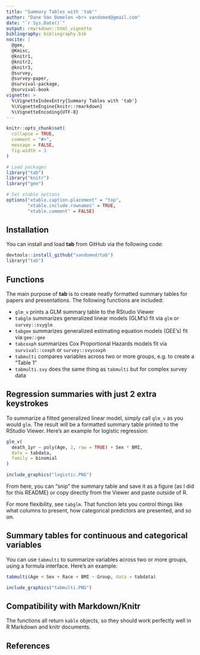 ```yaml
---
title: "Summary Tables with 'tab'"
author: "Dane Van Domelen <br> vandomed@gmail.com"
date: "`r Sys.Date()`"
output: rmarkdown::html_vignette
bibliography: bibliography.bib
nocite: | 
  @gee, 
  @Kmisc, 
  @knitr1,
  @knitr2,
  @knitr3,
  @survey, 
  @survey-paper, 
  @survival-package, 
  @survival-book
vignette: >
  %\VignetteIndexEntry{Summary Tables with 'tab'}
  %\VignetteEngine{knitr::rmarkdown}
  %\VignetteEncoding{UTF-8}
---
```


```r
knitr::opts_chunk$set(
  collapse = TRUE,
  comment = "#>", 
  message = FALSE, 
  fig.width = 3
)

# Load packages
library("tab")
library("knitr")
library("gee")

# Set xtable options
options("xtable.caption.placement" = "top", 
        "xtable.include.rownames" = TRUE, 
        "xtable.comment" = FALSE)
```


## Installation

You can install and load **tab** from GitHub via the following code:

```r
devtools::install_github("vandomed/tab")
library("tab")
```

## Functions

The main purpose of **tab** is to create neatly formatted summary tables for papers and presentations. The following functions are included:

* `glm_v` prints a GLM summary table to the RStudio Viewer
* `tabglm` summarizes generalized linear models (GLM's) fit via `glm` or `survey::svyglm`
* `tabgee` summarizes generalized estimating equation models (GEE's) fit via `gee::gee`
* `tabcoxph` summarizes Cox Proportional Hazards models fit via `survival::coxph` or `survey::svycoxph`
* `tabmulti` compares variables across two or more groups, e.g. to create a "Table 1"
* `tabmulti.svy` does the same thing as `tabmulti` but for complex survey data


## Regression summaries with just 2 extra keystrokes

To summarize a fitted generalized linear model, simply call `glm_v` as you would `glm`. The result will be a formatted summary table printed to the RStudio Viewer. Here's an example for logistic regression:

```r
glm_v(
  death_1yr ~ poly(Age, 2, raw = TRUE) + Sex * BMI, 
  data = tabdata, 
  family = binomial
)
```

```r
include_graphics("logistic.PNG")
```

From here, you can "snip" the summary table and save it as a figure (as I did for this README) or copy directly from the Viewer and paste outside of R. 

For more flexibility, see `tabglm`. That function lets you control things like what columns to present, how categorical predictors are presented, and so on.


## Summary tables for continuous and categorical variables

You can use `tabmulti` to summarize variables across two or more groups, using a formula interface. Here's an example:

```r
tabmulti(Age + Sex + Race + BMI ~ Group, data = tabdata)
```

```r
include_graphics("tabmulti.PNG")
```


## Compatibility with Markdown/Knitr

The functions all return `kable` objects, so they should work perfectly well in R Markdown and knitr documents. 


## References
